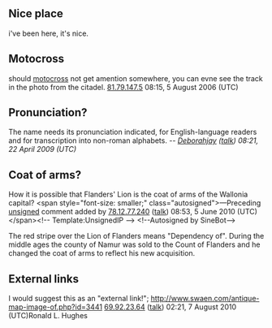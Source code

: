 <article id="3108007" title=Talk:Namur, Belgium>
	<talkpage id="3108007" title="Talk:Namur, Belgium">
{{Talkheader}}
{{WPCities|class=start|importance=mid}}
{{WPBelgium|class=C|importance=top}}
==Nice place==
i've been here, it's nice.

==Motocross==
should [[motocross]] not get amention somewhere, you can evne see the track in the photo from the citadel. [[User:81.79.147.5|81.79.147.5]] 08:15, 5 August 2006 (UTC)

== Pronunciation? ==

The name needs its pronunciation indicated, for English-language readers and for transcription into non-roman alphabets. ''-- [[User:Deborahjay|Deborahjay]] ([[User talk:Deborahjay|talk]]) 08:21, 22 April 2009 (UTC)''


== Coat of arms? ==
How it is possible that Flanders' Lion is the coat of arms of the Wallonia capital?  &lt;span style=&quot;font-size: smaller;&quot; class=&quot;autosigned&quot;&gt;—Preceding [[Wikipedia:Signatures|unsigned]] comment added by [[Special:Contributions/78.12.77.240|78.12.77.240]] ([[User talk:78.12.77.240|talk]]) 08:53, 5 June 2010 (UTC)&lt;/span&gt;&lt;!-- Template:UnsignedIP --&gt; &lt;!--Autosigned by SineBot--&gt;

The red stripe over the Lion of Flanders means &quot;Dependency of&quot;.
During the middle ages the county of Namur was sold to the Count of Flanders and he changed the coat of arms to reflect his new acquisition.

== External links ==

I would suggest this as an &quot;external link!&quot;;  http://www.swaen.com/antique-map-image-of.php?id=3441  [[Special:Contributions/69.92.23.64|69.92.23.64]] ([[User talk:69.92.23.64|talk]]) 02:21, 7 August 2010 (UTC)Ronald L. Hughes
	</talkpage>
</article>